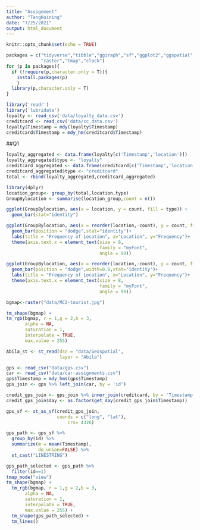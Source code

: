 ```yaml
---
title: "Assignment"
author: "TangHuining"
date: "7/25/2021"
output: html_document
---
```

```r
knitr::opts_chunk$set(echo = TRUE)
```


```r
packages = c("tidyverse","tibble","ggiraph","sf","ggplot2","ggspatial","dplyr",
             "raster","tmap","clock")
for (p in packages){
  if (!require(p,character.only = T)){
    install.packages(p)
    }
  library(p,character.only = T)
}
```

```r
library('readr')
library('lubridate')
loyalty <- read_csv('data/loyalty_data.csv')
creditcard <- read_csv('data/cc_data.csv')
loyalty$Timestamp = mdy(loyalty$Timestamp)
creditcard$Timestamp = mdy_hm(creditcard$Timestamp)
```


##Q1
```r
loyalty_aggregated <- data.frame(loyalty[c('Timestamp','location')])
loyalty_aggregated$type <- "loyalty"
creditcard_aggregated <- data.frame(creditcard[c('Timestamp','location')])
creditcard_aggregated$type <- "creditcard"
total <- rbind(loyalty_aggregated,creditcard_aggregated)
```

```r
library(dplyr)
location_group<- group_by(total,location,type)
GroupBylocation <- summarise(location_group,count = n())
```

```r
ggplot(GroupBylocation, aes(x = location, y = count, fill = type)) +
  geom_bar(stat="identity")
```

```r
ggplot(GroupBylocation, aes(x = reorder(location,-count), y = count, fill = type)) +
  geom_bar(position = "dodge",stat="identity")+
  labs(title = "Frequency of Location", x="Location", y="Frequency")+
  theme(axis.text.x = element_text(size = 8, 
                                   family = "myFont", 
                                   angle = 90))
```

```r
ggplot(GroupBylocation, aes(x = reorder(location,-count), y = count, fill = type)) +
  geom_bar(position = "dodge",width=0.8,stat="identity")+
  labs(title = "Frequency of Location", x="Location", y="Frequency")+
  theme(axis.text.x = element_text(size = 8, 
                                   family = "myFont", 
                                   angle = 90))
```





```r
bgmap<-raster("data/MC2-tourist.jpg")
```

```r
tm_shape(bgmap) +
tm_rgb(bgmap, r = 1,g = 2,b = 3,
       alpha = NA,
       saturation = 1,
       interpolate = TRUE,
       max.value = 255)
```

```r
Abila_st <- st_read(dsn = "data/Geospatial",
                    layer = "Abila")
```

```r
gps <- read_csv("data/gps.csv")
car <- read_csv("data/car-assignments.csv")
gps$Timestamp = mdy_hms(gps$Timestamp)
gps_join <- gps %>% left_join(car, by = 'id')
```


```r
credit_gps_join <- gps_join %>% inner_join(creditcard, by = 'Timestamp')
credit_gps_join$day <- as.factor(get_day(credit_gps_join$Timestamp))
```

```r
gps_sf <- st_as_sf(credit_gps_join, 
                   coords = c("long", "lat"),
                       crs= 4326)
```



```r
gps_path <- gps_sf %>%
  group_by(id) %>%
  summarize(m = mean(Timestamp), 
            do_union=FALSE) %>%
  st_cast("LINESTRING")
```


```r
gps_path_selected <- gps_path %>%
  filter(id==1)
tmap_mode("view")
tm_shape(bgmap) +
  tm_rgb(bgmap, r = 1,g = 2,b = 3,
       alpha = NA,
       saturation = 1,
       interpolate = TRUE,
       max.value = 255) +
  tm_shape(gps_path_selected) +
  tm_lines()
```

```r

```

```r

```


```r

```


```r

```


```r

```


```r

```


```r

```


```r

```
